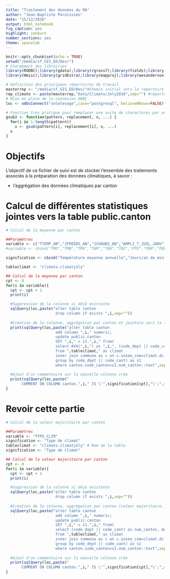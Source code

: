 ```yaml
---
title: "Traitement des données du RA"
author: "Jean-Baptiste Paroissien"
date: "15/12/2016"
output: html_notebook
fig_caption: yes
highlight: zenburn
number_sections: yes
theme: spacelab
---
```


```r
knitr::opts_chunk$set(echo = TRUE)
setwd("/media/sf_GIS_ED/Dev/")
# Chargement des librairies
library(RODBC);library(gdata);library(rgrass7);library(fields);library(geoR);library(stringr);library(ggplot2);library(plotly);library(rgdal);library(maptools);library(RColorBrewer);library(classInt);library(devtools);
library(Hmisc);library(gridExtra);library(mapproj);library(wesanderson);library(data.table);library(FactoMineR);library(knitr)

# Définition des principaux répertoires de travail
masterrep <- "/media/sf_GIS_ED/Dev/"#Chemin initial vers le répertoire de travail (à changer si changement d'arborescence)
rep_climato <- paste(masterrep,"Data/Climato/Joly2010",sep="") #répertoire des données du travail de Joly et al., 2010
# Mise en place de la connexion ODBC
loc <- odbcConnect("solelevage",case="postgresql", believeNRows=FALSE)

# Fonction très pratique pour remplacer une suite de charactères par une autre
gsub2 <- function(pattern, replacement, x, ...) {
  for(i in 1:length(pattern))
    x <- gsub(pattern[i], replacement[i], x, ...)
  x
}
```

# Objectifs

L'objectif de ce fichier de suivi est de stocker l'ensemble des traitements associés à la préparation des données climatiques, à savoir :

- l'aggrégation des données climatiques par canton

# Calcul de différentes statistiques jointes vers la table public.canton

```r
# Calcul de la moyenne par canton

##Paramètres
variable <- c("TTEMP_AN","JFROIDS_AN","JCHAUDS_AN","AMPLI_T_JUIL_JANV","STD_TEMP_JANV","STD_TEMP_JUIL","HPLUIE_AN","PLUIE_ECART_JANV","PLUIE_ECART_JUIL","JPLUIE_JANV","JPLUIE_JUIL","STD_PLUIE_JANV","STD_PLUIE_JUIL")#,"PLUIE0910_JUIL")# Variables à sélectionner
#variable <- cbind("TMO","TMN","TMX","TAM","TEH","TEE","PTO","PDH","PDE","PJH","PJE","PEH","PEE","PRA") #Nom du champs de la table brute.

signification <- cbind("Température moyenne annuelle","Jours/an de minimum inférieur à -5°C","Jours/an de maximum supérieur à + 30°C","Amplitude thermique (°C) (juillet-janvier)","Variabilité 1971-2000 en janvier (°C)","Variabilité 1971-2000 en juillet (°C)","Cumul annuel (mm)","Ecart à la moyenne en janvier (mm)","Ecart à la moyenne en juillet (mm)","Jours de précipitation en janvier","Jours de précipitation en juillet","Variabilité 1971-2000 en janvier (mm)","Variabilité 1971-2000 en juillet (mm)")#,"Rapport (sep. + oct.) / juillet")

tableclimat <- "climato.climatjoly"

## Calcul de la moyenne par canton
cpt <- 0
for(i in variable){
  cpt <- cpt + 1
  print(i)

  #Suppression de la colonne si déjà existante
  sqlQuery(loc,paste("alter table canton
                      drop column if exists ",i,sep=""))
  
  #Création de la colonne, aggrégation par canton et jointure vers la table canton 
  print(sqlQuery(loc,paste("alter table canton
                      add column ",i," numeric;
                      update public.canton
                      SET ",i," = s1.",i," from(
                      select AVG(",i,") as ",i,", (code_dept || code_cant) as num_canton
                      from ",tableclimat," as climat
                      inner join commune as c on c.insee_com=climat.dc
                      group by code_dept || code_cant) as s1
                      where canton.code_canton=s1.num_canton::text",sep="")))
  
  #Ajout d'un commentaire sur la nouvelle colonne crée
  print(sqlQuery(loc,paste("
	   COMMENT ON COLUMN canton.",i," IS \'",signification[cpt],"\';",sep="")))
}
```



# Revoir cette partie 
```r
# Calcul de la valeur majoritaire par canton

##Paramètres
variable <- "TYPO_CLIM"
signification <- "Type de climat"
tableclimat <- "climato.climatjoly" # Nom de la table 
signification <- "Type de climat"

## Calcul de la valeur majoritaire par canton
cpt <- 0
for(i in variable){
  cpt <- cpt + 1
  print(i)

  #Suppression de la colonne si déjà existante
  sqlQuery(loc,paste("alter table canton
                      drop column if exists ",i,sep=""))
  
  #Création de la colonne, aggrégation par canton (valeur majoritaire, fonctio mode()) et jointure vers la table canton 
  sqlQuery(loc,paste("alter table canton
                      add column ",i," numeric;
                      update public.canton
                      SET ",i," = s1.",i," from(
                      select (code_dept || code_cant) as num_canton, mode() within group (order by ",i,") as ",i,"
                      from ",tableclimat," as climat
                      inner join commune as c on c.insee_com=climat.dc
                      group by code_dept || code_cant) as s1
                      where canton.code_canton=s1.num_canton::text",sep=""))
  
  #Ajout d'un commentaire sur la nouvelle colonne crée
  print(sqlQuery(loc,paste("
	   COMMENT ON COLUMN canton.",i," IS \'",signification[cpt],"\';",sep="")))
}


```